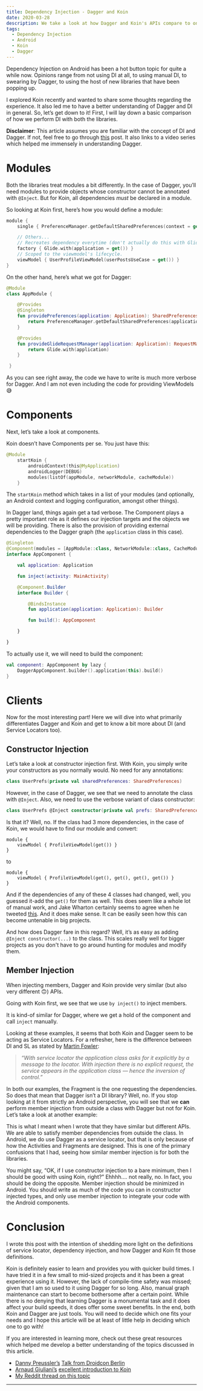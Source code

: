 ```yaml
---
title: Dependency Injection - Dagger and Koin
date: 2020-03-28
description: We take a look at how Dagger and Koin's APIs compare to one another
tags:
  - Dependency Injection
  - Android
  - Koin
  - Dagger
---
```


Dependency Injection on Android has been a hot button topic for quite a while now. Opinions range from not using DI at all, to using manual DI, to swearing by Dagger, to using the host of new libraries that have been popping up.

I explored Koin recently and wanted to share some thoughts regarding the experience. It also led me to have a better understanding of Dagger and DI in general. So, let’s get down to it! First, I will lay down a basic comparison of how we perform DI with both the libraries.

**Disclaimer**_:_ This article assumes you are familiar with the concept of DI and Dagger. If not, feel free to go through [this](https://blog.usejournal.com/dependency-injection-for-beginners-56c643363e92) post. It also links to a video series which helped me immensely in understanding Dagger.

Modules
=======

Both the libraries treat modules a bit differently. In the case of Dagger, you’ll need modules to provide objects whose constructor cannot be annotated with `@Inject`. But for Koin, all dependencies _must_ be declared in a module.

So looking at Koin first, here’s how you would define a module:

```kotlin
module {
    single { PreferenceManager.getDefaultSharedPreferences(context = get()) }

    // Others...
    // Recreates dependency everytime (don't actually do this with Glide, I am just using this as an example!)
    factory { Glide.with(application = get()) }
    // Scoped to the viewmodel's lifecycle.
    viewModel { UserProfileViewModel(userPostsUseCase = get()) }
}
```

On the other hand, here’s what we got for Dagger:

```kotlin
@Module
class AppModule {

    @Provides
    @Singleton
    fun providePreferences(application: Application): SharedPreferences {
        return PreferenceManager.getDefaultSharedPreferences(application)
    }

    @Provides
    fun provideGlideRequestManager(application: Application): RequestManager {
        return Glide.with(application)
    }

 }
```

As you can see right away, the code we have to write is much more verbose for Dagger. And I am not even including the code for providing ViewModels 😅

Components
==========

Next, let’s take a look at components.

Koin doesn’t have Components per se. You just have this:

```kotlin
@Module
    startKoin {
        androidContext(this@MyApplication)
        androidLogger(DEBUG)
        modules(listOf(appModule, networkModule, cacheModule))
    }
```

The `startKoin` method which takes in a list of your modules (and optionally, an Android context and logging configuration, amongst other things).

In Dagger land, things again get a tad verbose. The Component plays a pretty important role as it defines our injection targets and the objects we will be providing. There is also the provision of providing external dependencies to the Dagger graph (the `application` class in this case).

```kotlin
@Singleton
@Component(modules = [AppModule::class, NetworkModule::class, CacheModule::class])
interface AppComponent {

    val application: Application

    fun inject(activity: MainActivity)

    @Component.Builder
    interface Builder {

        @BindsInstance
        fun application(application: Application): Builder

        fun build(): AppComponent

    }

}
```

To actually use it, we will need to build the component:

```kotlin
val component: AppComponent by lazy {
    DaggerAppComponent.builder().application(this).build()
}
```

Clients
=======

Now for the most interesting part! Here we will dive into what primarily differentiates Dagger and Koin and get to know a bit more about DI (and Service Locators too).

Constructor Injection
---------------------

Let’s take a look at constructor injection first. With Koin, you simply write your constructors as you normally would. No need for any annotations:

```kotlin
class UserPrefs(private val sharedPreferences: SharedPreferences)
```

However, in the case of Dagger, we see that we need to annotate the class with `@Inject`. Also, we need to use the verbose variant of class constructor:

```kotlin
class UserPrefs @Inject constructor(private val prefs: SharedPreferences)
```

Is that it? Well, no. If the class had 3 more dependencies, in the case of Koin, we would have to find our module and convert:

```noLineNumbers
module {
    viewModel { ProfileViewModel(get()) }
}
```

to

```noLineNumbers
module {
    viewModel { ProfileViewModel(get(), get(), get(), get()) }
}
```

And if the dependencies of any of these 4 classes had changed, well, you guessed it-add the `get()` for them as well. This does seem like a whole lot of manual work, and Jake Wharton certainly seems to agree when he tweeted [this](https://twitter.com/jakewharton/status/1138111189299449856). And it does make sense. It can be easily seen how this can become untenable in big projects.

And how does Dagger fare in this regard? Well, it’s as easy as adding `@Inject constructor(...)` to the class. This scales really well for bigger projects as you don't have to go around hunting for modules and modify them.

Member Injection
----------------

When injecting members, Dagger and Koin provide very similar (but also very different 🙃) APIs.

Going with Koin first, we see that we use `by inject()` to inject members.

It is kind-of similar for Dagger, where we get a hold of the component and call `inject` manually.

Looking at these examples, it seems that both Koin and Dagger seem to be acting as Service Locators. For a refresher, here is the difference between DI and SL as stated by [Martin Fowler](https://martinfowler.com/articles/injection.html#UsingAServiceLocator):

> _“With service locator the application class asks for it explicitly by a message to the locator. With injection there is no explicit request, the service appears in the application class — hence the inversion of control.”_

In both our examples, the Fragment is the one requesting the dependencies. So does that mean that Dagger isn’t a DI library? Well, no. If you stop looking at it from strictly an Android perspective, you will see that we **can** perform member injection from outside a class with Dagger but not for Koin. Let’s take a look at another example:

This is what I meant when I wrote that they have similar but different APIs. We are able to satisfy member dependencies from outside the class. In Android, we do use Dagger as a service locator, but that is only because of how the Activities and Fragments are designed. This is one of the primary confusions that I had, seeing how similar member injection is for both the libraries.

You might say, “OK, if I use constructor injection to a bare minimum, then I should be good with using Koin, right?” Ehhhh…. not really, no. In fact, you should be doing the opposite. Member injection should be minimized in Android. You should write as much of the code you can in constructor injected types, and only use member injection to integrate your code with the Android components.

Conclusion
==========

I wrote this post with the intention of shedding more light on the definitions of service locator, dependency injection, and how Dagger and Koin fit those definitions.

Koin is definitely easier to learn and provides you with quicker build times. I have tried it in a few small to mid-sized projects and it has been a great experience using it. However, the lack of compile-time safety was missed; given that I am so used to it using Dagger for so long. Also, manual graph maintenance can start to become bothersome after a certain point. While there is no denying that learning Dagger is a monumental task and it does affect your build speeds, it does offer some sweet benefits. In the end, both Koin and Dagger are just tools. You will need to decide which one fits your needs and I hope this article will be at least of little help in deciding which one to go with!

If you are interested in learning more, check out these great resources which helped me develop a better understanding of the topics discussed in this article.

*   [Danny Preussler’s](https://www.youtube.com/watch?v=eUKtxzqLyKM) [Talk from Droidcon Berlin](https://www.youtube.com/watch?v=eUKtxzqLyKM)
*   [Arnaud Giuliani’s](https://www.youtube.com/watch?v=chCsNkjotfc) [excellent introduction to Koin](https://www.youtube.com/watch?v=chCsNkjotfc)
*   [My Reddit thread on this topic](https://redd.it/d1b4i1)

* * *

